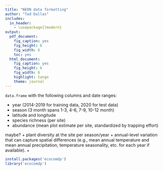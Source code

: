 ```yaml
---
title: "NEON data formatting"
author: "Tad Dallas"
includes:
  in_header:
    - \usepackage{lmodern}
output:
  pdf_document:
    fig_caption: yes
    fig_height: 6
    fig_width: 6
    toc: yes
  html_document:
    fig_caption: yes
    fig_height: 6
    fig_width: 6
    highlight: tango
    theme: journal
---
```








`data.frame` with the following columns and date ranges:

+ year (2014-2019 for training data, 2020 for test data)
+ season (3 month spans 1-3, 4-6, 7-9, 10-12 month)
+ latitude and longitude
+ species richness (per site)
+ abundance (mean plot estimate per site, standardized by trapping effort)

maybe?
+ plant diversity at the site per season/year
+ annual-level variation that can capture spatial differences (e.g., mean annual temperature and mean annual precipitation, temperature seasonality, etc. for each year if available). 
+ 





```r

install.packages('ecocomdp')
library('ecocomdp')

```







```r


```































